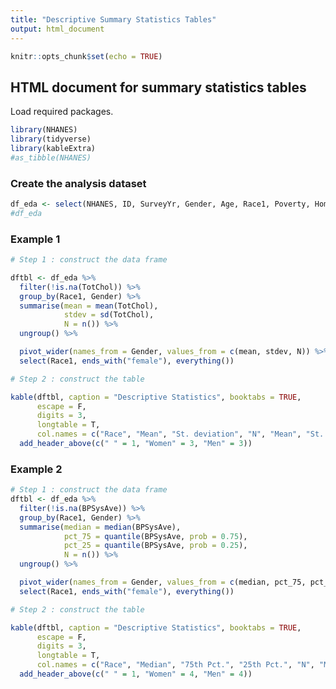 ```yaml
---
title: "Descriptive Summary Statistics Tables"
output: html_document
---
```


```r
knitr::opts_chunk$set(echo = TRUE)
```

## HTML document for summary statistics tables

Load required packages.

```r
library(NHANES)
library(tidyverse)
library(kableExtra)
#as_tibble(NHANES)
```

### Create the analysis dataset

```r
df_eda <- select(NHANES, ID, SurveyYr, Gender, Age, Race1, Poverty, HomeOwn, Weight, Height, BMI, BPSysAve, BPDiaAve, TotChol, Diabetes, SmokeNow)
#df_eda
```


\vspace{.15in}

### Example 1

```r
# Step 1 : construct the data frame

dftbl <- df_eda %>%
  filter(!is.na(TotChol)) %>%
  group_by(Race1, Gender) %>%
  summarise(mean = mean(TotChol),
            stdev = sd(TotChol),
            N = n()) %>%
  ungroup() %>%

  pivot_wider(names_from = Gender, values_from = c(mean, stdev, N)) %>%
  select(Race1, ends_with("female"), everything())

# Step 2 : construct the table

kable(dftbl, caption = "Descriptive Statistics", booktabs = TRUE,
      escape = F,
      digits = 3,
      longtable = T,
      col.names = c("Race", "Mean", "St. deviation", "N", "Mean", "St. deviation", "N")) %>%
  add_header_above(c(" " = 1, "Women" = 3, "Men" = 3))
```

\vspace{.15in}

### Example 2

```r
# Step 1 : construct the data frame
dftbl <- df_eda %>%
  filter(!is.na(BPSysAve)) %>%
  group_by(Race1, Gender) %>%
  summarise(median = median(BPSysAve),
            pct_75 = quantile(BPSysAve, prob = 0.75),
            pct_25 = quantile(BPSysAve, prob = 0.25),
            N = n()) %>%
  ungroup() %>%

  pivot_wider(names_from = Gender, values_from = c(median, pct_75, pct_25, N)) %>%
  select(Race1, ends_with("female"), everything())

# Step 2 : construct the table

kable(dftbl, caption = "Descriptive Statistics", booktabs = TRUE,
      escape = F,
      digits = 3,
      longtable = T,
      col.names = c("Race", "Median", "75th Pct.", "25th Pct.", "N", "Median", "75th Pct.", "25th Pct.", "N")) %>%
  add_header_above(c(" " = 1, "Women" = 4, "Men" = 4))
```
